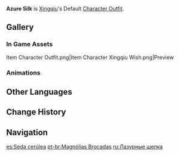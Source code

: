 {{Outfit Infobox
|id           = 202500
|image        = <gallery>
Character Xingqiu Full Wish.png|Wish
Character Xingqiu Game.png|In Game
</gallery>
|character    = Xingqiu
|type         = Default
|description  = [[Xingqiu]]'s outfit. Fine robes woven from the high-quality silk sold by the Feiyun Commerce Guild.
|obtain       = Unlocked upon obtaining character
}}
'''Azure Silk''' is [[Xingqiu]]'s Default [[Character Outfit]].

==Gallery==
===In Game Assets===
<gallery hideaddbutton="true" captionalign="center">
Item Character Outfit.png|Item
Character Xingqiu Wish.png|Preview
</gallery>

===Animations===
{{Preview
|size=180px
|file1=Idle Xingqiu 1

|file2=Idle Xingqiu 2

|file3=Talent Menu Xingqiu

|file4=Weapon Menu Xingqiu
}}

==Other Languages==
{{Other Languages
|en      = Azure Silk
|zhs     = 锦钰兰衫
|zhs_rm  = Jǐn Yù Lán Shān
|zht     = 錦鈺蘭衫
|zht_rm  = Jǐn Yù Lán Shān
|zh_tl   = Brocade Treasure Orchid Garment
|ja      = 藍色の錦衣
|ja_rm   = Aiiro no Kin'i
|ja_tl   = Azure Silk Clothing
|ko      = 남빛 비단
|ko_rm   = Nambit bidan
|ko_tl   = Azure Silk
|es      = Seda cerúlea
|es_tl   = Cerulean Silk
|fr      = Soie azurée
|fr_tl   = Azure Silk
|ru      = Лазурные шелка
|ru_tl   = Azure Silks
|th      = ชุดไหมสุดละมุน
|th_rm   = Chut mai sut lamun
|th_tl   = The Smoothest Silk Dress
|vi      = Áo Gấm Lan Ngọc
|vi_tl   = Elegant Brocade Dressing
|de      = Azurblaue Seide
|de_tl   = Azure Silk
|id      = Azure Silk
|pt      = Magnólias Brocadas
|pt_tl   = 
}}

==Change History==
{{Change History|1.0}}

==Navigation==
{{Dressing Room Navbox|type=outfit}}

[[es:Seda cerúlea]]
[[pt-br:Magnólias Brocadas]]
[[ru:Лазурные шелка]]